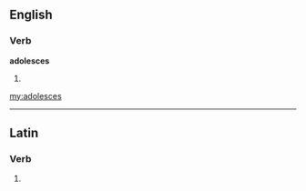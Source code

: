 ==English==

===Verb===
'''adolesces'''

# {{third-person singular of|adolesce}}

[[my:adolesces]]

----
==Latin==

===Verb===
{{la-verb-form|adolescēs}}

# {{conjugation of|adolesco|adolescō|2|s|fut|act|ind|lang=la}}
{{count page|[[Wiktionary:Page count]]}}
{{rfc-auto}}